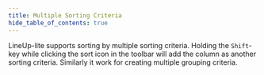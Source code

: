 ```yaml
---
title: Multiple Sorting Criteria
hide_table_of_contents: true
---
```


LineUp-lite supports sorting by multiple sorting criteria. 
Holding the `Shift`-key while clicking the sort icon in the toolbar will add the column as another sorting criteria.
Similarly it work for creating multiple grouping criteria.


<CodeSandboxExample name="multi-sorting" />

